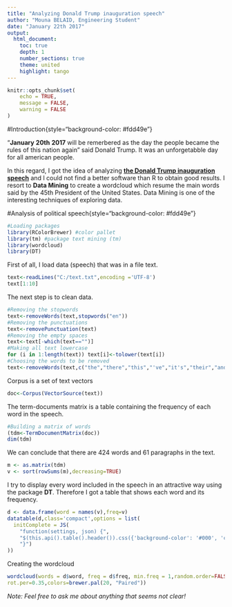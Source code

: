 ---
title: "Analyzing Donald Trump inauguration speech"
author: "Mouna BELAID, Engineering Student"
date: "January 22th 2017"
output: 
  html_document:
    toc: true
    depth: 1
    number_sections: true
    theme: united
    highlight: tango
---



```{r setup, include=FALSE}
knitr::opts_chunk$set(
	echo = TRUE,
	message = FALSE,
	warning = FALSE
)
```
#Introduction{style="background-color: #fdd49e"}

"**January** **20th** **2017** will be remerbered as the day the people became the rules of this nation again" said Donald Trump. It was an unforgetabble day for all american people.

In this regard, I got the idea of analyzing [**the Donald Trump inauguration speech**](http://www.independent.co.uk/news/world/americas/donald-trump-inauguration-speech-transcript-text-full-read-a7538131.html) and I could not find a better software than R to obtain good results. 
I resort to **Data Mining** to create a wordcloud which resume the main words said by the 45th President of the United States.
Data Mining is one of the interesting techniques of exploring data. 

#Analysis of political speech{style="background-color: #fdd49e"}

```{r}  
#Loading packages
library(RColorBrewer) #color pallet
library(tm) #package text mining (tm)
library(wordcloud) 
library(DT) 

```
First of all, I load data (speech) that was in a file text.
```{r, warning=F}
text<-readLines("C:/text.txt",encoding ='UTF-8')
text[1:10]
```
The next step is to clean data.
```{r, warning=F}
#Removing the stopwords
text<-removeWords(text,stopwords("en"))
#Removing the punctuations
text<-removePunctuation(text)
#Removing the empty spaces
text<-text[-which(text=="")]
#Making all text lowercase
for (i in 1:length(text)) text[i]<-tolower(text[i])
#Choosing the words to be removed
text<-removeWords(text,c("the","there","this","'ve","it's","their","and"))
```
Corpus is a set of text vectors

```{r, warning=F}
doc<-Corpus(VectorSource(text))
```
The term-documents matrix is a table containing the frequency of each word in the speech.

```{r, warning=F}
#Building a matrix of words
(tdm<-TermDocumentMatrix(doc))
dim(tdm)
```
We can conclude that there are 424 words and 61 paragraphs in the text.

```{r, warning=F}
m <- as.matrix(tdm)
v <- sort(rowSums(m),decreasing=TRUE)
```

I try to display every word included in the speech in an attractive way using the package **DT**. Therefore I got a table that shows each word and its frequency.
```{r, warning=F}
d <- data.frame(word = names(v),freq=v)
datatable(d,class='compact',options = list(
  initComplete = JS(
    "function(settings, json) {",
    "$(this.api().table().header()).css({'background-color': '#000', 'color': '#fff'});",
    "}")
))
```

Creating the wordcloud
```{r, warning=F}
wordcloud(words = d$word, freq = d$freq, min.freq = 1,random.order=FALSE,max.words=200,
rot.per=0.35,colors=brewer.pal(20, "Paired"))
```

*Note: Feel free to ask me about anything that seems not clear!*

